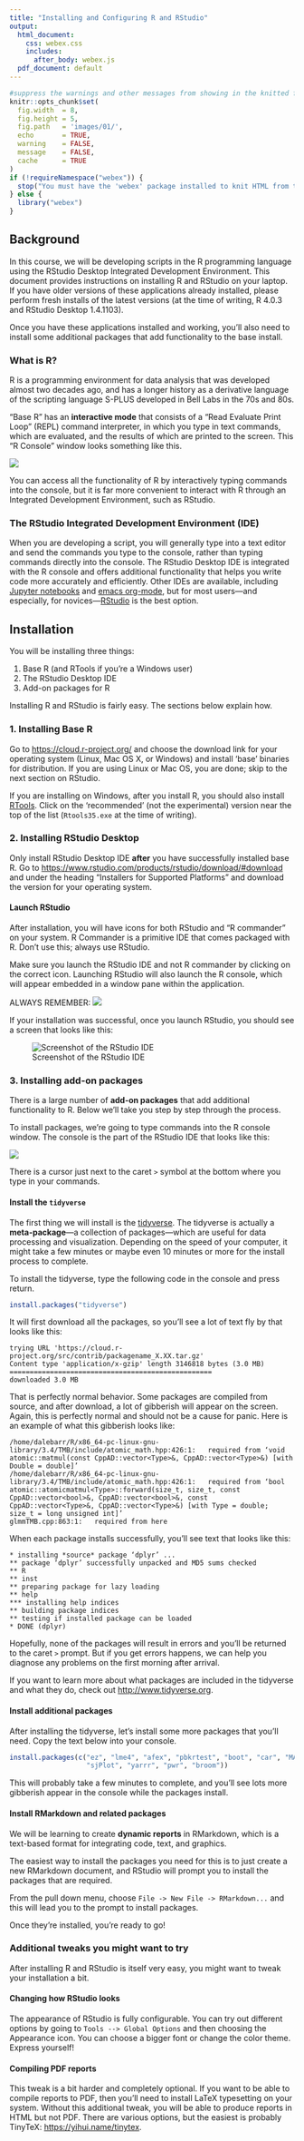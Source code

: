 ```yaml
---
title: "Installing and Configuring R and RStudio"
output:
  html_document:
    css: webex.css
    includes:
      after_body: webex.js
  pdf_document: default
---
```


```r
#suppress the warnings and other messages from showing in the knitted file.
knitr::opts_chunk$set(
  fig.width  = 8, 
  fig.height = 5, 
  fig.path   = 'images/01/',
  echo       = TRUE, 
  warning    = FALSE, 
  message    = FALSE,
  cache      = TRUE
)
if (!requireNamespace("webex")) {
  stop("You must have the 'webex' package installed to knit HTML from this template.\n   devtools::install_github(\"dalejbarr/webex\")")
} else {
  library("webex")
}
```

## Background

In this course, we will be developing scripts in the R programming language using the RStudio Desktop Integrated Development Environment. This document provides instructions on installing R and RStudio on your laptop.  If you have older versions of these applications already installed, please perform fresh installs of the latest versions (at the time of writing, R 4.0.3 and RStudio Desktop 1.4.1103).

Once you have these applications installed and working, you'll also need to install some additional packages that add functionality to the base install.

### What is R?

R is a programming environment for data analysis that was developed almost two decades ago, and has a longer history as a derivative language of the scripting language S-PLUS developed in Bell Labs in the 70s and 80s.

&ldquo;Base R&rdquo; has an **interactive mode** that consists of a &ldquo;Read Evaluate Print Loop&rdquo; (REPL) command interpreter, in which you type in text commands, which are evaluated, and the results of which are printed to the screen.  This &ldquo;R Console&rdquo; window looks something like this.

![](images/01_walkthrough/repl.png)

You can access all the functionality of R by interactively typing commands into the console, but it is far more convenient to interact with R through an Integrated Development Environment, such as RStudio.

### The RStudio Integrated Development Environment (IDE)
<a name="rstudio_ide"></a>

When you are developing a script, you will generally type into a text editor and send the commands you type to the console, rather than typing commands directly into the console.  The RStudio Desktop IDE is integrated with the R console and offers additional functionality that helps you write code more accurately and efficiently.  Other IDEs are available, including [Jupyter notebooks](https://jupyter.org/) and [emacs org-mode](https://orgmode.org/), but for most users---and especially, for novices---[RStudio](http://www.rstudio.com) is the best option.

## Installation {#install}
<a name="installr"></a>

You will be installing three things:

1. Base R (and RTools if you're a Windows user)
2. The RStudio Desktop IDE
3. Add-on packages for R

Installing R and RStudio is fairly easy. The sections below explain how.

### 1. Installing Base R

Go to <https://cloud.r-project.org/> and choose the
download link for your operating system (Linux, Mac OS X, or Windows)
and install &lsquo;base&rsquo; binaries for distribution. If you are using Linux
or Mac OS, you are done; skip to the next section on RStudio. 

If you are installing on Windows, after you install R, you should
also install [RTools](https://cloud.r-project.org/bin/windows/Rtools/). Click on the
&lsquo;recommended&rsquo; (not the experimental) version near the top of the list (`Rtools35.exe` at the
time of writing).

### 2. Installing RStudio Desktop

Only install RStudio Desktop IDE **after** you have successfully installed base R. Go to <https://www.rstudio.com/products/rstudio/download/#download> and under the heading "Installers for Supported Platforms" and download the version for your operating system.

#### Launch RStudio

After installation, you will have icons for both RStudio and &ldquo;R commander&rdquo; on your system. R Commander is a primitive IDE that comes packaged with R. Don't use this; always use RStudio.  

Make sure you launch the RStudio IDE and not R commander by clicking on the correct icon.  Launching RStudio will also launch the R console, which will appear embedded in a window pane within the application.

<p class="alert alert-warning">
ALWAYS REMEMBER:
![](images/01_walkthrough/launch.png)
</p>

If your installation was successful, once you launch RStudio, you should see a screen that looks like this:

![Screenshot of the RStudio IDE](images/01_walkthrough/rstudio.png)

### 3. Installing add-on packages

There is a large number of **add-on packages** that add additional functionality to R.  Below we'll take you step by step through the process.

To install packages, we're going to type commands into the R console window. The console is the part of the RStudio IDE that looks like this:

![](images/just_the_console.png)

There is a cursor just next to the caret `>` symbol at the bottom where you type in your commands.

#### Install the `tidyverse`

The first thing we will install is the [tidyverse](http://www.tidyverse.org). The tidyverse is actually a **meta-package**---a collection of packages---which are useful for data processing and visualization.  Depending on the speed of your computer, it might take a few minutes or maybe even 10 minutes or more for the install process to complete. 

To install the tidyverse, type the following code in the console and press return.

```r
install.packages("tidyverse")
```

It will first download all the packages, so you'll see a lot of text fly by that looks like this:

```
trying URL 'https://cloud.r-project.org/src/contrib/packagename_X.XX.tar.gz'
Content type 'application/x-gzip' length 3146818 bytes (3.0 MB)
==================================================
downloaded 3.0 MB
```

That is perfectly normal behavior.  Some packages are compiled from source, and after download, a lot of gibberish will appear on the screen. Again, this is perfectly normal and should not be a cause for panic. Here is an example of what this gibberish looks like:

```
/home/dalebarr/R/x86_64-pc-linux-gnu-library/3.4/TMB/include/atomic_math.hpp:426:1:   required from ‘void atomic::matmul(const CppAD::vector<Type>&, CppAD::vector<Type>&) [with Double = double]’
/home/dalebarr/R/x86_64-pc-linux-gnu-library/3.4/TMB/include/atomic_math.hpp:426:1:   required from ‘bool atomic::atomicmatmul<Type>::forward(size_t, size_t, const CppAD::vector<bool>&, CppAD::vector<bool>&, const CppAD::vector<Type>&, CppAD::vector<Type>&) [with Type = double; size_t = long unsigned int]’
glmmTMB.cpp:863:1:   required from here
```

When each package installs successfully, you'll see text that looks like this:

```
* installing *source* package ‘dplyr’ ...
** package ‘dplyr’ successfully unpacked and MD5 sums checked
** R
** inst
** preparing package for lazy loading
** help
*** installing help indices
** building package indices
** testing if installed package can be loaded
* DONE (dplyr)
```

Hopefully, none of the packages will result in errors and you'll be returned to the caret `>` prompt. But if you get errors happens, we can help you diagnose any problems on the first morning after arrival.

If you want to learn more about what packages are included in the tidyverse and what they do, check out <http://www.tidyverse.org>.

#### Install additional packages

After installing the tidyverse, let's install some more packages that you'll need. Copy the text below into your console.

```r
install.packages(c("ez", "lme4", "afex", "pbkrtest", "boot", "car", "MASS", 
                   "sjPlot", "yarrr", "pwr", "broom"))
```

This will probably take a few minutes to complete, and you'll see lots more gibberish appear in the console while the packages install.

#### Install RMarkdown and related packages

We will be learning to create **dynamic reports** in RMarkdown, which is a text-based format for integrating code, text, and graphics.

The easiest way to install the packages you need for this is to just create a new RMarkdown document, and RStudio will prompt you to install the packages that are required.

From the pull down menu, choose `File -> New File -> RMarkdown...` and this will lead you to the prompt to install packages.

Once they're installed, you're ready to go!

### Additional tweaks you might want to try

After installing R and RStudio is itself very easy, you might want to tweak your installation a bit.

#### Changing how RStudio looks

The appearance of RStudio is fully configurable. You can try out different options by going to `Tools --> Global Options` and then choosing the Appearance icon. You can choose a bigger font or change the color theme. Express yourself!

#### Compiling PDF reports

This tweak is a bit harder and completely optional. If you want to be able to compile reports to PDF, then you'll need to install LaTeX typesetting on your system.  Without this additional tweak, you will be able to produce reports in HTML but not PDF. There are various options, but the easiest is probably TinyTeX: <https://yihui.name/tinytex>.
